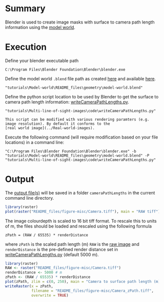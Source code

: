 # Summary

Blender is used to create image masks with surface to camera path length information using the [model world ](../Model-world).

# Execution

Define your blender executable path

```
C:\Program Files\Blender Foundation\Blender\blender.exe
```

Define the model world `.blend` file path as created [here](../Model-world) and available [here](../Model-world/geometry/model-world.blend).

```
"tutorials\Model-world\README_files\geometry\model-world.blend"

```
Define the python script location to be used by Blender to get the surface to camera path length information: [writeCameraPathLengths.py](code/writeCameraPathLengths.py).

```
"tutorials\Multi-line-of-sight-images\code\writeCameraPathLengths.py"

This script can be modified with various rendering paramters (e.g. image resolution). By default it conforms to the 
[real world image](../Real-world-images).

```
Execute the following command (will require modification based on your file locations) in a command line:

```
"C:\Program Files\Blender Foundation\Blender\blender.exe" -b "tutorials\Model-world\README_files\geometry\model-world.blend" -P "tutorials\Multi-line-of-sight-images\code\writeCameraPathLengths.py"
```
  
# Output

The [output file(s)](README_files/figure-misc/Camera.tiff) will be saved in a folder `cameraPathLengths` in the current command line directory.

``` r
library(raster)
plot(raster("README_files/figure-misc/Camera.tiff"), main = "RAW tiff")
```

The image colourdepth is scaled to 16 bit tiff format. To rescale this to units of m, the files should be loaded and rescaled using the following formula

```
zPath = (RAW / 65535) * renderDistance

```

where `zPath` is the scaled path length (m) `RAW` is the [raw image](README_files/figure-misc/Camera.tiff) and `renderDistance` is the pre-defined render distance set in [writeCameraPathLengths.py](code/writeCameraPathLengths.py) (default 5000 m). 

``` r
library(raster)
RAW <- raster("README_files/figure-misc/Camera.tiff")
renderDistance <- 5000 # m
zPath <- (RAW / 65535) * renderDistance
plot(zPath, zlim = c(0, 250), main = "Camera to surface path length (m)")
writeRaster(x = zPath, 
            filename = "README_files/figure-misc/Camera_zPath.tiff", 
            overwrite = TRUE)
```


